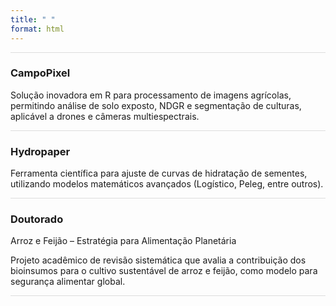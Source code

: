 ```yaml
---
title: " "
format: html
---
```


<hr style="border:0; height:1px; background:#ddd; margin:10px 0;">

<h3>CampoPixel</h3>
<p>
  Solução inovadora em R para processamento de imagens agrícolas, permitindo análise de solo exposto, NDGR e segmentação de culturas, aplicável a drones e câmeras multiespectrais.
</p>

<hr style="border:0; height:1px; background:#ddd; margin:10px 0;">

<h3>Hydropaper</h3>
<p>
  Ferramenta científica para ajuste de curvas de hidratação de sementes, utilizando modelos matemáticos avançados (Logístico, Peleg, entre outros).
</p>

<hr style="border:0; height:1px; background:#ddd; margin:10px 0;">
<h3>Doutorado</h3>
<p>
  Arroz e Feijão – Estratégia para Alimentação Planetária</h3>
<p>Projeto acadêmico de revisão sistemática que avalia a contribuição dos bioinsumos para o cultivo sustentável de arroz e feijão, como modelo para segurança alimentar global.
</p>

<hr style="border:0; height:1px; background:#ddd; margin:10px 0;">
